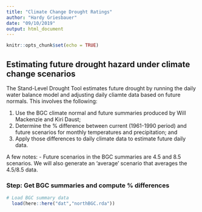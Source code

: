 ```yaml
---
title: "Climate Change Drought Ratings"
author: "Hardy Griesbauer"
date: "09/10/2019"
output: html_document
---
```


```r
knitr::opts_chunk$set(echo = TRUE)

```

## Estimating future drought hazard under climate change scenarios
The Stand-Level Drought Tool estimates future drought by running the daily water balance model and adjusting daily cliamte data based on future normals.  This involves the following:

1. Use the BGC climate normal and future summaries produced by Will Mackenzie and Kiri Daust;
2. Determine the % difference between current (1961-1990 period) and future scenarios for monthly temperatures and precipitation; and
3. Apply those differences to daily climate data to estimate future daily data.

A few notes:
- Future scenarios in the BGC summaries are 4.5 and 8.5 scenarios.  We will also generate an 'average' scenario that averages the 4.5/8.5 data.

### Step: Get BGC summaries and compute % differences

```r
# Load BGC summary data
  load(here::here("dat","northBGC.rda"))


     


```

